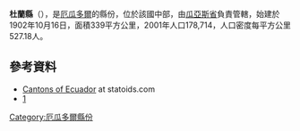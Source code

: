'''杜蘭縣'''（{{lang-es|Cantón Durán}}），是[[厄瓜多爾|厄瓜多爾]]的縣份，位於該國中部，由[[瓜亞斯省|瓜亞斯省]]負責管轄，始建於1902年10月16日，面積339平方公里，2001年人口178,714，人口密度每平方公里527.18人。

{{Coord|2|10|S|79|50|W|display=title}}

==參考資料==
*[http://www.statoids.com/yec.html Cantons of Ecuador] {{Wayback|url=http://www.statoids.com/yec.html |date=20110628180130 }} at statoids.com
*[http://www.ecuadorencifras.gob.ec/resultados/] {{Wayback|url=http://www.ecuadorencifras.gob.ec/resultados/ |date=20170724030253 }}

{{厄瓜多爾縣份}}

[[Category:厄瓜多爾縣份|Category:厄瓜多爾縣份]]


{{Ecuador-geo-stub}}